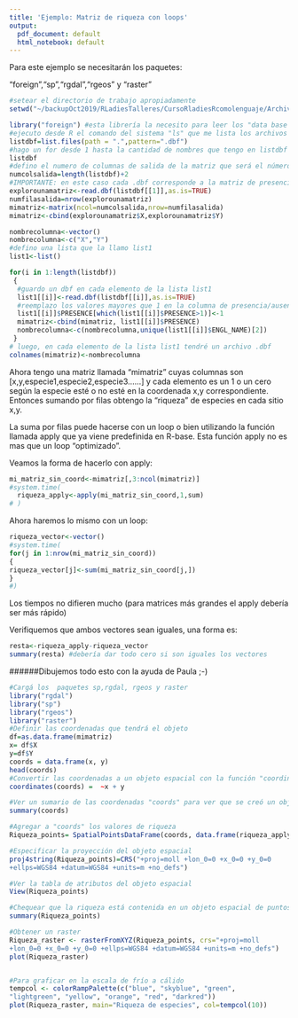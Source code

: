 ```yaml
---
title: 'Ejemplo: Matriz de riqueza con loops'
output:
  pdf_document: default
  html_notebook: default
---
```

Para este ejemplo se necesitarán los paquetes:

"foreign","sp","rgdal","rgeos" y "raster"


```r
#setear el directorio de trabajo apropiadamente
setwd("~/backupOct2019/RLadiesTalleres/CursoRladiesRcomolenguaje/ArchivosdbfparaR/")
```
```r
library("foreign") #esta librería la necesito para leer los "data base files" (.dbf)
#ejecuto desde R el comando del sistema "ls" que me lista los archivos con extensión .dbf y guardo los NOMBRES de los archivos en una lista que llamo listdbf.
listdbf=list.files(path = ".",pattern=".dbf")
#hago un for desde 1 hasta la cantidad de nombres que tengo en listdbf que será "length(listdbf)"
listdbf
#defino el numero de columnas de salida de la matriz que será el número de archivos mas 2 columnas correspondientes a las coords x,y
numcolsalida=length(listdbf)+2   
#IMPORTANTE: en este caso cada .dbf corresponde a la matriz de presencia/ausencia de un sola especie. Entonces como salida voy a querer una matriz cuyas columnas estén rotuladas por el nombre de la especie en cuestión y cada fila represente un punto x,y de la grilla y para cada especie un 1=presencia o un 0=ausencia.
explorounamatriz<-read.dbf(listdbf[[1]],as.is=TRUE)
numfilasalida=nrow(explorounamatriz)
mimatriz<-matrix(ncol=numcolsalida,nrow=numfilasalida)
mimatriz<-cbind(explorounamatriz$X,explorounamatriz$Y)

nombrecolumna<-vector() 
nombrecolumna<-c("X","Y")
#defino una lista que la llamo list1
list1<-list()

for(i in 1:length(listdbf))
 {
  #guardo un dbf en cada elemento de la lista list1 
  list1[[i]]<-read.dbf(listdbf[[i]],as.is=TRUE)
  #reemplazo los valores mayores que 1 en la columna de presencia/ausencia por 1
  list1[[i]]$PRESENCE[which(list1[[i]]$PRESENCE>1)]<-1
  mimatriz<-cbind(mimatriz, list1[[i]]$PRESENCE)
  nombrecolumna<-c(nombrecolumna,unique(list1[[i]]$ENGL_NAME)[2])
 }
# luego, en cada elemento de la lista list1 tendré un archivo .dbf
colnames(mimatriz)<-nombrecolumna
```
Ahora tengo una matriz llamada "mimatriz" cuyas columnas son [x,y,especie1,especie2,especie3......]
y cada elemento es un 1 o un cero según la especie esté o no esté en la coordenada x,y correspondiente. Entonces sumando por filas obtengo la "riqueza" de especies en cada sitio x,y.

La suma por filas puede hacerse con un loop o bien utilizando la función llamada apply que ya viene predefinida en R-base. Esta función apply no es mas que un loop "optimizado".

Veamos la forma de hacerlo con apply:

```r
mi_matriz_sin_coord<-mimatriz[,3:ncol(mimatriz)]
#system.time( 
  riqueza_apply<-apply(mi_matriz_sin_coord,1,sum) 
# )
```

Ahora haremos lo mismo con un loop:

```r

riqueza_vector<-vector()
#system.time(
for(j in 1:nrow(mi_matriz_sin_coord))
{
riqueza_vector[j]<-sum(mi_matriz_sin_coord[j,])
}
#)
```
Los tiempos no difieren mucho (para matrices más grandes el apply debería ser más rápido)

Verifiquemos que ambos vectores sean iguales, una forma es:
```r
resta<-riqueza_apply-riqueza_vector
summary(resta) #debería dar todo cero si son iguales los vectores
```

######Dibujemos todo esto con la ayuda de Paula ;-)
```r
#Cargá los  paquetes sp,rgdal, rgeos y raster
library("rgdal")
library("sp")
library("rgeos")
library("raster")
#Definir las coordenadas que tendrá el objeto
df=as.data.frame(mimatriz)
x= df$X  
y=df$Y
coords = data.frame(x, y)
head(coords)
#Convertir las coordenadas a un objeto espacial con la función "coordinates"
coordinates(coords) =  ~x + y

#Ver un sumario de las coordenadas "coords" para ver que se creó un objeto espacial de puntos.
summary(coords)

#Agregar a "coords" los valores de riqueza
Riqueza_points= SpatialPointsDataFrame(coords, data.frame(riqueza_apply))

#Especificar la proyección del objeto espacial
proj4string(Riqueza_points)=CRS("+proj=moll +lon_0=0 +x_0=0 +y_0=0
+ellps=WGS84 +datum=WGS84 +units=m +no_defs")

#Ver la tabla de atributos del objeto espacial
View(Riqueza_points)

#Chequear que la riqueza está contenida en un objeto espacial de puntos
summary(Riqueza_points)

#Obtener un raster
Riqueza_raster <- rasterFromXYZ(Riqueza_points, crs="+proj=moll
+lon_0=0 +x_0=0 +y_0=0 +ellps=WGS84 +datum=WGS84 +units=m +no_defs")
plot(Riqueza_raster)


#Para graficar en la escala de frío a cálido
tempcol <- colorRampPalette(c("blue", "skyblue", "green",
"lightgreen", "yellow", "orange", "red", "darkred"))
plot(Riqueza_raster, main="Riqueza de especies", col=tempcol(10))
```
